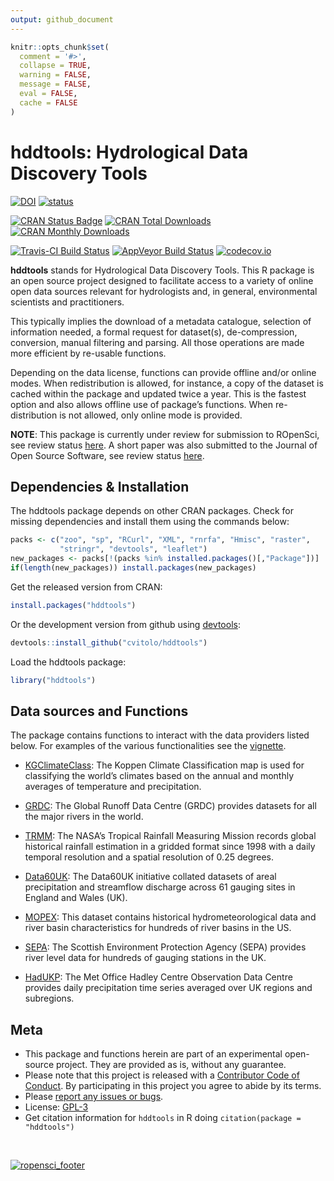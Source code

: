 ```yaml
---
output: github_document
---
```


<!-- Edit the README.Rmd only!!! The README.md is generated automatically from README.Rmd. -->

```r
knitr::opts_chunk$set(
  comment = '#>',
  collapse = TRUE,
  warning = FALSE,
  message = FALSE,
  eval = FALSE,
  cache = FALSE
)
```

hddtools: Hydrological Data Discovery Tools
===========================================

[![DOI](https://zenodo.org/badge/9118/cvitolo/hddtools.svg)](https://zenodo.org/badge/latestdoi/9118/cvitolo/hddtools)
[![status](http://joss.theoj.org/papers/3287a12e7ce5d7e89938a6b4f56fc225/status.svg)](http://joss.theoj.org/papers/3287a12e7ce5d7e89938a6b4f56fc225)

[![CRAN Status Badge](http://www.r-pkg.org/badges/version/hddtools)](https://cran.r-project.org/package=hddtools)
[![CRAN Total Downloads](http://cranlogs.r-pkg.org/badges/grand-total/hddtools)](https://cran.r-project.org/package=hddtools)
[![CRAN Monthly Downloads](http://cranlogs.r-pkg.org/badges/hddtools)](https://cran.r-project.org/package=hddtools)

[![Travis-CI Build Status](https://travis-ci.org/cvitolo/hddtools.svg?branch=master)](https://travis-ci.org/cvitolo/hddtools)
[![AppVeyor Build Status](https://ci.appveyor.com/api/projects/status/github/cvitolo/hddtools?branch=master&svg=true)](https://ci.appveyor.com/project/cvitolo/hddtools)
[![codecov.io](https://codecov.io/github/cvitolo/hddtools/coverage.svg?branch=master)](https://codecov.io/github/cvitolo/hddtools?branch=master)

**hddtools** stands for Hydrological Data Discovery Tools. This R package is an open source project designed to facilitate access to a variety of online open data sources relevant for hydrologists and, in general, environmental scientists and practitioners. 

This typically implies the download of a metadata catalogue, selection of information needed, a formal request for dataset(s), de-compression, conversion, manual filtering and parsing. All those operations are made more efficient by re-usable functions. 

Depending on the data license, functions can provide offline and/or online modes. When redistribution is allowed, for instance, a copy of the dataset is cached within the package and updated twice a year. This is the fastest option and also allows offline use of package's functions. When re-distribution is not allowed, only online mode is provided.

__NOTE__: This package is currently under review for submission to ROpenSci, see review status [here](https://github.com/ropensci/onboarding/issues/73). A short paper was also submitted to the Journal of Open Source Software, see review status [here](https://github.com/openjournals/joss-reviews/issues/56).

## Dependencies & Installation
The hddtools package depends on other CRAN packages. Check for missing dependencies and install them using the commands below:

```r
packs <- c("zoo", "sp", "RCurl", "XML", "rnrfa", "Hmisc", "raster", 
           "stringr", "devtools", "leaflet")
new_packages <- packs[!(packs %in% installed.packages()[,"Package"])]
if(length(new_packages)) install.packages(new_packages)
```

Get the released version from CRAN:

```r
install.packages("hddtools")
```

Or the development version from github using [devtools](https://github.com/hadley/devtools):

```r
devtools::install_github("cvitolo/hddtools")
```

Load the hddtools package:

```r
library("hddtools")
```

## Data sources and Functions

The package contains functions to interact with the data providers listed below. For examples of the various functionalities see the [vignette](vignettes/hddtools_vignette.Rmd).

* [KGClimateClass](http://koeppen-geiger.vu-wien.ac.at/): The Koppen Climate Classification map is used for classifying the world's climates based on the annual and monthly averages of temperature and precipitation.

* [GRDC](http://www.bafg.de/GRDC/EN/Home/homepage_node.html): The Global Runoff Data Centre (GRDC) provides datasets for all the major rivers in the world.

* [TRMM](http://trmm.gsfc.nasa.gov/): The NASA's Tropical Rainfall Measuring Mission records global historical rainfall estimation in a gridded format since 1998 with a daily temporal resolution and a spatial resolution of 0.25 degrees. 

* [Data60UK](http://tdwg.catchment.org/datasets.html): The Data60UK initiative collated datasets of areal precipitation and streamflow discharge across 61 gauging sites in England and Wales (UK). 

* [MOPEX](http://tdwg.catchment.org/datasets.html): This dataset contains historical hydrometeorological data and river basin characteristics for hundreds of river basins in the US.

* [SEPA](http://apps.sepa.org.uk/waterlevels/): The Scottish Environment Protection Agency (SEPA) provides river level data for hundreds of gauging stations in the UK.

* [HadUKP](http://www.metoffice.gov.uk/hadobs/hadukp/): The Met Office Hadley Centre Observation Data Centre provides daily precipitation time series averaged over UK regions and subregions.

## Meta

* This package and functions herein are part of an experimental open-source project. They are provided as is, without any guarantee.
* Please note that this project is released with a [Contributor Code of Conduct](CONDUCT.md). By participating in this project you agree to abide by its terms.
* Please [report any issues or bugs](https://github.com/cvitolo/hddtools/issues).
* License: [GPL-3](https://opensource.org/licenses/GPL-3.0)
* Get citation information for `hddtools` in R doing `citation(package = "hddtools")`

<br/>

[![ropensci_footer](http://ropensci.org/public_images/github_footer.png)](http://ropensci.org)
